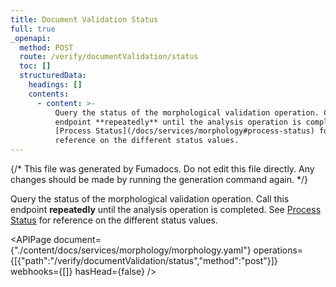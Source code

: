 ```yaml
---
title: Document Validation Status
full: true
_openapi:
  method: POST
  route: /verify/documentValidation/status
  toc: []
  structuredData:
    headings: []
    contents:
      - content: >-
          Query the status of the morphological validation operation. Call this
          endpoint **repeatedly** until the analysis operation is completed. See
          [Process Status](/docs/services/morphology#process-status) for
          reference on the different status values.
---
```


{/* This file was generated by Fumadocs. Do not edit this file directly. Any changes should be made by running the generation command again. */}

Query the status of the morphological validation operation. Call this endpoint **repeatedly** until the analysis operation is completed. See [Process Status](/docs/services/morphology#process-status) for reference on the different status values.

<APIPage document={"./content/docs/services/morphology/morphology.yaml"} operations={[{"path":"/verify/documentValidation/status","method":"post"}]} webhooks={[]} hasHead={false} />